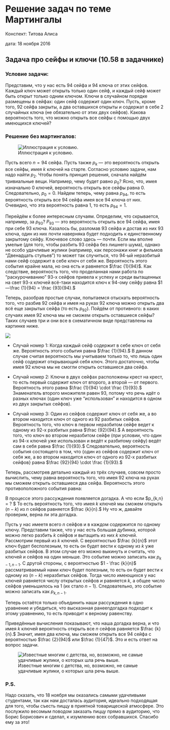 # Решение задач по теме Мартингалы {#safes_and_keys_problem}

Конспект: Титова Алиса

дата: 18 ноября 2016

## Задача про сейфы и ключи (10.58 в задачнике)

### Условие задачи:

Представим, что у нас есть 94 сейфа и 94 ключа от этих сейфов. Каждый ключ может открыть только один сейф, и каждый сейф может быть открыт только одним ключом. Ключи в случайном порядке размещены в сейфах: один сейф содержит один ключ. Пусть, кроме того, 92 сейфа закрыты, а два оставшихся открыты и содержат в себе 2 случайных ключа (не обязательно от этих двух сейфов). Какова вероятность того, что можно открыть все сейфы с помощью двух имеющихся ключей?

### Решение без мартингалов:

![Иллюстрация к условию.](https://pp.vk.me/c626521/v626521672/3cecf/G0qlkcB1bzY.jpg)

Пусть всего $n = 94$ сейфа. Пусть также $p_k$ — это вероятность открыть все сейфы, имея $k$ ключей на старте. Согласно условию задачи, нам надо найти $p_2$. Чтобы понять принцип решения, сначала найдём тривиальные вещи. Например, чему будет равно $p_0$? Ясно, что, имея изначально 0 ключей, вероятность открыть все сейфы равна 0. Следовательно, $p_0 = 0$. Найдем теперь, чему равна $p_{94}$, то есть вероятность открыть все 94 сейфа имея все 94 ключа от них. Очевидно, что эта вероятность равна 1, то есть $p_{94} = 1$.

Перейдём к более интересным случаям. Определим, что скрывается, например, за $p_{93}$? $P_{93}$ — это вероятность открыть все 94 сейфа, имея при себе 93 ключа. Казалось бы, разломав 93 сейфа и достав из них 93 ключа, один из них почти наверняка будет подходить к единственному закрытому сейфу. Ключевое слово здесь — почти. Если мы вполне умелые (для того, чтобы разбить 93 сейфа без лишнего шума), однако не особо удачливые жулики (например, как персонажи книг и фильмов "Двенадцать стульев") то может так случиться, что 94-ый неразбитый нами сейф содержит в себе ключ от себя же. Вероятность этого события крайне мала, но она есть и равняется  $\frac {1}{94}$. Как следствие, вероятность того, что проделанная нами работа по "раскурочиванию" 93-х сейфов привела к успеху и среди вытащенных на свет 93-х ключей всё-таки находится ключ к 94-ому сейфу равна  $1—\frac {1}{94}  = \frac {93}{94}.$

Теперь, разобрав простые случаи, попытаемся отыскать вероятность того, что разбив 92 сейфа и имея на руках 92 ключа можно открыть два всё еще закрытых сейфа (то есть $p_{92}$). Пойдём от противного: в каких случаях имея 92 ключа мы не сможем открыть оставшиеся сейфы? Таких случаев три и они все в схематичном виде представлены на картинке ниже.

![](https://pp.vk.me/c626521/v626521672/3cec7/q5H2CF9qjuQ.jpg)

* Случай номер 1: Когда каждый сейф содержит в себе ключ от себя же. Вероятность этого события равна $\frac {1}{94}.$ В данном случае считая вероятность мы учитываем только то, что лишь один сейф содержит открывающий себя ключ. Этого достаточно, чтобы имея 92 ключа мы не смогли открыть оставшиеся два сейфа.

* Случай номер 2: Ключи в двух сейфах расположены крест на крест, то есть первый содержит ключ от второго, а второй — от первого. Вероятность этого равна $\frac {1}{94} \cdot \frac {1}{93}.$ Знаменатель второго множителя равен 93, потому что речь идёт о разных ключах (один ключ уже "использован" и находится в одном из двух закрытых сейфов). 

* Случай номер 3: Один из сейфов содержит ключ от себя же, а во втором находится ключ от одного из 92 разбитых сейфов. Вероятность того, что ключ в первом неразбитом сейфе ведет к одному из 92-х разбитых равна $\frac {92}{94}.$ А вероятность того, что ключ во втором неразбитом сейфе (при условии, что один из 94-х ключей уже использован и ведёт к разбитому сейфу) ведёт сам в себя равна $\frac {1}{93}.$ Следовательно, вероятность события состоящего в том, что {один из сейфов содержит ключ от себя же, а во втором находится ключ от одного из 92-х разбитых сейфов} равна $\frac {92}{94} \cdot \frac {1}{93}.$

Теперь, рассмотрев детально каждый из трёх случаев, совсем просто вычислить, чему равна вероятность того, что имея 92 ключа на руках мы сможем открыть оставшиеся два сейфа. Вероятность этого противоположного события равна: 

\begin{gather}
p_{92} = 1 - \frac {1}{94} -\frac {92}{94} \cdot  \frac {1}{93} - \frac {1}{94}\cdot \frac {1}{93} = \frac {92}{94} \notag
\end{gather}

В процессе этого рассуждения появляется догадка. А что если $p_{k,n} = \frac {k}{n}? $ То есть вероятность того, что имея $k$ ключей мы сможем открыть $(n-k)$ из $n$ сейфов равняется $\frac {k}{n}.$
Ну что ж, давайте проверим, верна ли эта догадка.

Пусть у нас имеетя всего $n$ сейфов и в каждом содержится по одному ключу. Представим также, что у нас есть большая дубинка, которой можно легко разбить $k$ сейфов и вытащить из них $k$ ключей. Рассмотрим первый из $k$ ключей. С вероятностью $\frac {k}{n}$ этот ключ будет бесполезным, то есть он будет вести к одному из $k$ уже разбитых сейфов. В этом случае его можно выкинуть и считать, что ключей и сейфов на один меньше. Это событие можно записать как $p_{k-1,n-1}.$ 
С другой стороны, с вероятностью $1 - \frac {k}{n}$ рассматриваемый нами ключ будет полезным, то есть он будет вести к одному из $(n-k)$ неразбитых сейфов. Тогда число имеющихся у нас ключей равняется числу открытых сейфов и равняется $k$, а общее число сейфов уменьшилось на 1 (их стало $n-1$). Следовательно, это событие можно записать как $p_{k,n-1}.$

Теперь остаётся только объединить наши рассуждения в одно уравнение и убедиться, что высказнная ранееnдогадка подходит к этому уравнению, то есть приводит к верному равенству.

\begin{gather}
p_{k,n} = \frac {k}{n} = \frac {k}{n} \cdot p_{k-1,n-1} + \frac {n-k}{n} \cdot p_{k,n-1}\\
\frac {k}{n} = \frac {k}{n} \cdot \frac {k-1}{n-1} + \frac {n-k}{n} \cdot \frac {k} {n-1}\\
\frac {1}{n} =\frac {1}{n} \cdot \frac {k-1}{n-1} + \frac {n-k}{n} \cdot \frac{1}{n-1}\\
\frac {1}{n} =  \frac {1}{n(n-1)} \cdot (k-1+n-k) = \frac {1}{n} \notag
\end{gather}

Приведённые вычисления показывают, что наша догадка верна, и что имея $k$ ключей вероятность открыть все $n$ сейфов равняется $\frac {k}{n}.$ Значит, имея два ключа, мы сможем открыть все 94 сейфа с вероятностью $\frac {2}{94}$ или $\frac {1}{47}$. Это и есть ответ на вопрос задачи.

![Известные многим с детства, но, возможно, не самые удачливые жулики, о которых шла речь выше.](http://content.foto.mail.ru/mail/bmw7.08/_animated/i-7656.gif)

### P.S.
Надо сказать, что 18 ноября мы оказались самыми удачливыми студентами, так как нам досталась аудитория, идеально подходящая для того, чтобы съесть пиццу в приятной товарищеской атмосфере. Это послужило весомым поводом заказать пиццу прямо в аудиторию, что Борис Борисович и сделал, к изумлению всех собравшихся. Спасибо ему за это!
